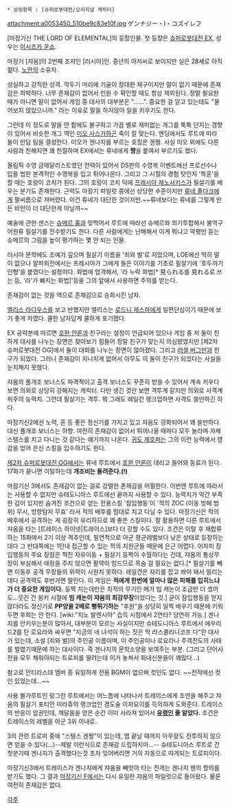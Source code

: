  * 상위항목 : [슈퍼로봇대전/오리지널 캐릭터]

attachment:a0053450_510be9c83e10f.jpg
ゲンナジー・I・コズイレフ

[마장기신 THE LORD OF ELEMENTAL]의 등장인물. 첫 등장은 [[슈퍼로봇대전 EX]], 성우는 [[이시즈카 운쇼]].

마장기 [쟈옴]의 2번째 조자인 [러시아]인. 중년의 아저씨로 보이지만 실은 28세로 아직 젊다. [[노안]]의 소유자.

성실하고 강직한 성격. 깍두기 머리에 기골이 장대한 체구이지만 말이 없기 때문에 존재감은 희박하다. 너무 존재감이 없어서 인원 수 확인할 때도 항상 제외된다. 정말 필요한 때가 아니면 말이 없어서 게임 중 대사의 대부분은 "......". 중요한 걸 알고 있는데도 "물어보지 않았으니까." 라는 이유로 말을 하지않아 일을 키우기도 한다.

그런데 이 정도로 말을 안 함에도 불구하고 가끔 별로 재미없는 개그를 툭툭 던지는 경향이 있어서 비슷한 개그 역인 [[미오 사스가]]하곤 죽이 잘 맞는다. 엔딩에서도 루트에 따라 둘이 만담 팀을 결성한다. 미오가 겐나지를 부르는 호칭은 겐짱. 사실 미오 외에도 다른 사람과 친해지면 꽤 친절하며 EX에서는 류네에게 '''쨩'''을 붙여서 부르기도 했다.

올림픽 수영 금메달리스트였던 전력이 있어서 DS판의 수영복 이벤트에선 프로선수나 입을 법한 본격적인 수영복을 입고 튀어나온다. 그리고 그 시절의 경험 탓인지 '특훈'을 할 때는 호랑이 코치가 된다. 그의 호랑이 코치 덕에 [[프레시아 제노사키스]]가 필살기를 배우는 분기도 존재한다. 근력도 마장기 파일럿 중에선 상당한 수준이지만 [[류네 졸다크]]에게 팔씨름으로 져버렸다. 이건 류네가 대단한 것이지만.~~류네보다는 류네를 그렇게 만든 비안이 더 대단한게 아닐까~~

예술에 관한 센스는 [[슈메르 휼]]과 맞먹어서 루트에 따라선 슈메르와 의기투합해서 불역구어원류 필살기를 전수받기도 한다. 다른 사람에게는 난해해서 이게 뭐냐고 악평만 듣는 슈메르의 그림을 높이 평가하는 몇 안 되는 인물.

러시아 문학에도 조예가 깊으며 필살기 이름을 '죄와 벌'로 지었으며, LOE에선 딱히 말이 없으나 알파외전에서는 프레시아가 그에게 들은 이야기를 기초로 필살기에 '호두까기 인형'을 붙였다는 설정이다. 화법에 엄격해서, '라 누락 화법[* 見られる를 見れる로 쓰는 등, '라'가 빠지는 화법]'등을 그의 앞에서 사용하면 주의를 받는다. 

존재감이 없는 것을 역으로 존재감으로 승화시킨 남자.

[[엘리스 라디우스]]를 보고 반했지만 엘리스는 [[로드니 제스하]]에게 일편단심이기 때문에 보기 좋게 차였다. 쿨한 남자답게 쿨하게 포기했다.

EX 공략본에 따르면 [[호완 얀론]]과 친구라는 설정이 언급되어 있으나 게임 중 저 둘이 친하게 대사를 나누는 장면은 찾아보기 힘들어 정말 친구가 맞는지 의심됐었지만 [제2차 슈퍼로봇대전 OG]에서 둘이 대화를 나누는 장면이 많아졌다. 그리고 [[러셀 버그만]]과 친구가 되었다. 그러나 존재감이 지나치게 없어서 아무도 이 둘이 친구가 되었다는 사실을 눈치채지 못했다.

쟈옴의 풀개조 보너스도 파격적이고 출격 보너스도 꾸준히 받을 수 있어서 계속 키우다보면 의외로 상당히 강해지는 캐릭터. 다만 생긴 것만 보면 격투계 같지만 의외로 사격계 위주의 능력치. 그런데 필살기는 격투. 뭐 그래도 레일건 랭크업하면 사격도 쓸만하긴 하다.

마장기신2에선 노력, 혼 등 좋은 정신기를 가지고 있고 쟈옴도 강화되어서 꽤 쓸만하다. 대신 풀개조 보너스는 하향. 여전히 존재감이 없어서 튀어나올 때마다 모두 놀라며 자체 스텔스를 치고 다니는 것 같다는 얘기까지 나온다. [[귀도 제호퍼]]는 그의 이런 능력에서 영감을 얻어 은신 스킬을 입수하기도 한다.

[[제2차 슈퍼로봇대전 OG]]에서는 류네 루트에서 [[호완 얀론]]이 데리고 들어와 동료가 된다. 17화가 끝나면 이탈하는데 '''개조비는 돌려준다.(!)'''

마장기신 3에서도 존재감이 없는 걸로 강렬한 존재감을 어필한다. 이번엔 루트에 따라서는 사용할 수 없지만 슈테도니아스 루트에선 끝까지 사용할 수 있다. 능력치가 약간 부족한 감이 있지만 숨겨진 조건으로 얻는 전용스킬 '잠입행동'이 '적의 ZOC (이동 방해 범위) 무시, 방향탐지 무효' 라서 적의 배후를 맘대로 치고 다닐 수 있다. 마장기신은 적의 배후에서 공격하는 게 굉장히 유리하므로 꽤 좋은 스킬이다. 잘 활용하면 다른 루트에서 쟈옴을 타는 [트레이스 하이넷|트레이스]보다 더 강할 수도 있다. 조건은 이탈 후 재합류하는 15화에서 2기 이상 격추인데, 필연적으로 아군 평균레벨보다 낮은 상태로 등장하는데다 그 반대쪽에는 1턴내 접근할 수 있는 적의 지원군들 때문에 은근 어렵다. 어차피 잠입행동의 주요 장점은 적진 자유이동 + 필살기 등짝이 수월하다는 건데, 쟈옴의 통상무장이 부실해서 애정을 주지 않으면 활약이 힘드므로 목숨 걸 필요는 없다.[* 필살기를 빼면 이동후 공격 무장들의 위력이 시원치 못하다. 레일건은 자리를 잡고 쏴야 돼서 밀리는데다 공격력도 후반가면 딸린다. 이 게임은 '''적에게 한번에 얼마나 많은 피해를 입히느냐가 더 중요한 게임이다.''' 등짝 치는데만은 최적의 무기인 메가 빔 캐논이 조금만 더 셌어도...웃긴 건 윙키 시절에 '''빔 캐논이 쟈옴의 최강무장'''이었다는 것.] 굳이 잠입행동을 얻지 않더라도 정신기로 '''PP양을 2배로 뻥튀기하는''' "후원"을 상당히 일찍 배우기 때문에 키워두면 후회는 안 한다. [wiki:"지노 발렌시아" 습득 시점에서 2연타? 당연히 가능.]
겐나지를 안키우는분이 많아서, 대부분이 모르는 사실이지만 슈테도니아스 루트에서 에우리드2를 탄 로요라와 싸우면 
"지금의 네 녀석이 하는 짓은 딱 라스콜리니코프 다"란 대사가 있는데, 소설 [죄와 벌]의 주인공 이름이며,
이 주인공이나 로요라나 주객전도의 사태를 벌였기때문에 하는 대사이다. 즉 겐나지의 문학소양을 보여주는 부분.
(그리고 단어사전을 모두 채워야되는 트로피를 딸려는데 이거 놓쳐서 화내신분들이 꽤많다...)

참고로 안티라스대 멤버 중 유일하게 전용 BGM이 없으며 컷인도 없다. ~~전작에선 컷인 있었는데...~~ 

사용 불가루트인 랑그란 루트에서는 어느틈에 나타나서 트레이스에게 조언을 해주고 쟈옴의 필살기 포티안 미라쥬의 랭크업인 겸도술 이자요이를 득의하게 도와준다. 트레이스의 반응이 압권인데, 깨달음을 얻은 순간 이미 사라져 있어서 '''[[유령]]인 줄 알았다.''' 조건은 트레이스의 레벨을 아군 3위 이내로.

3의 관련 트로피 중에 "스텔스 겐짱"이 있는데, 맵 끝날 때까지 아무랑도 전투하지 않으면 얻을 수 있다(...)--제발 이런식으로 존재감 드립하지마...-- 슈테도니아스 루트로 간 첫분기때 겐나지가 출격했다는것 조차 잊어버리면
거의 자동으로 따게되는 트로피이다.

마장기신3에서 트레이스가 겐나지에게 쟈옴을 빼앗아 타는 전개는 겐나지 팬의 항의를 받기도 했다. 그 결과 [[마장기신 F]]에서는 다시 유일한 쟈옴의 파일럿으로 돌아왔다. 물론 여전히 존재감은 없다.

[[각주]]
